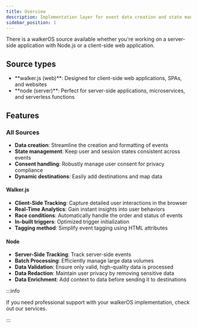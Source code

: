 ```yaml
---
title: Overview
description: Implementation layer for event data creation and state management
sidebar_position: 1
---
```



There is a walkerOS source available whether you're working on a server-side
application with Node.js or a client-side web application.

## Source types

- <Link to="/docs/sources/walkerjs/">**walker.js (web)**</Link>: Designed for
  client-side web applications, SPAs, and websites
- <Link to="/docs/sources/node/">**node (server)**</Link>: Perfect for
  server-side applications, microservices, and serverless functions

## Features

### All Sources

- **Data creation**: Streamline the creation and formatting of events
- **State management**: Keep user and session states consistent across events
- **Consent handling**: Robustly manage user consent for privacy compliance
- **Dynamic destinations**: Easily add destinations and map data

#### Walker.js

- **Client-Side Tracking**: Capture detailed user interactions in the browser
- **Real-Time Analytics**: Gain instant insights into user behaviors
- **Race conditions**: Automatically handle the order and status of events
- **In-built triggers**: Optimized trigger initialization
- **Tagging method**: Simplify event tagging using HTML attributes

#### Node

- **Server-Side Tracking**: Track server-side events
- **Batch Processing**: Efficiently manage large data volumes
- **Data Validation**: Ensure only valid, high-quality data is processed
- **Data Redaction**: Maintain user privacy by removing sensitive data
- **Data Enrichment**: Add context to data before sending it to destinations

:::info

If you need professional support with your walkerOS implementation, check out
our&nbsp;<Link to="/services">services</Link>.

:::
